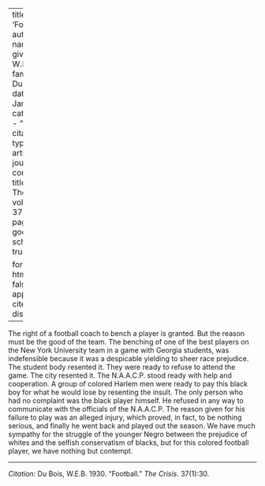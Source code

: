 
---
title: 'Football'
author:
  - name:
      given: W.E.B.
      family: Du Bois
date: Jan. 1930
categories: 
  - ""
citation: 
  type: article-journal
  container-title: The Crisis
  volume: 37
  issue: 1
  page: 30
google-scholar: true

format:
  html:
    toc: false
    appendix-cite-as: display
---


The right of a football coach to bench a player is granted. But the reason must be the good of the team. The benching of one of the best players on the New York University team in a game with Georgia students, was indefensible because it was a despicable yielding to sheer race prejudice. The student body resented it. They were ready to refuse to attend the game. The city resented it. The N.A.A.C.P. stood ready with help and cooperation. A group of colored Harlem men were ready to pay this black boy for what he would lose by resenting the insult. The only person who had no complaint was the black player himself. He refused in any way to communicate with the officials of the N.A.A.C.P. The reason given for his failure to play was an alleged injury, which proved, in fact, to be nothing serious, and finally he went back and played out the season. We have much sympathy for the struggle of the younger Negro between the prejudice of whites and the selfish conservatism of blacks, but for this colored football player, we have nothing but contempt.

_____________
*Citation:* Du Bois, W.E.B. 1930. "Football." *The Crisis*. 37(1):30.